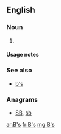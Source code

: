 {{also|.bs|b's|B's|bs|Bs|BS|B.S.|B. S.|␈|฿s|฿'s}}
==English==

===Noun===
{{head|en|noun plural form|head=[[B]][[’s]]}}

# {{plural of|B|lang=en}}

====Usage notes====
{{U:en:plurals of letters}}

===See also===
* [[b's]]

===Anagrams===
* [[SB#English|SB]], [[sb#English|sb]]

[[ar:B's]]
[[fr:B's]]
[[mg:B's]]